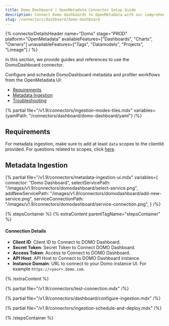 ```yaml
---
title: Domo Dashboard | OpenMetadata Connector Setup Guide
description: Connect Domo dashboards to OpenMetadata with our comprehensive connector guide. Easy setup, configuration steps, and metadata extraction explained.
slug: /connectors/dashboard/domo-dashboard
---
```


{% connectorDetailsHeader
  name="Domo"
  stage="PROD"
  platform="OpenMetadata"
  availableFeatures=["Dashboards", "Charts", "Owners"]
  unavailableFeatures=["Tags", "Datamodels", "Projects", "Lineage"]
/ %}

In this section, we provide guides and references to use the DomoDashboard connector.

Configure and schedule DomoDashboard metadata and profiler workflows from the OpenMetadata UI:
- [Requirements](#requirements)
- [Metadata Ingestion](#metadata-ingestion)
- [Troubleshooting](/connectors/dashboard/domo-dashboard/troubleshooting)

{% partial file="/v1.9/connectors/ingestion-modes-tiles.mdx" variables={yamlPath: "/connectors/dashboard/domo-dashboard/yaml"} /%}

## Requirements

For metadata ingestion, make sure to add at least `data` scopes to the clientId provided.
For questions related to scopes, click [here](https://developer.domo.com/portal/1845fc11bbe5d-api-authentication).

## Metadata Ingestion

{% partial 
  file="/v1.9/connectors/metadata-ingestion-ui.mdx" 
  variables={
    connector: "Domo Dashboard", 
    selectServicePath: "/images/v1.9/connectors/domodashboard/select-service.png",
    addNewServicePath: "/images/v1.9/connectors/domodashboard/add-new-service.png",
    serviceConnectionPath: "/images/v1.9/connectors/domodashboard/service-connection.png",
} 
/%}

{% stepsContainer %}
{% extraContent parentTagName="stepsContainer" %}

#### Connection Details

- **Client ID**: Client ID to Connect to DOMO Dashboard.
- **Secret Token**: Secret Token to Connect DOMO Dashboard.
- **Access Token**: Access to Connect to DOMO Dashboard.
- **API Host**:  API Host to Connect to DOMO Dashboard instance.
- **Instance Domain**: URL to connect to your Domo instance UI. For example `https://<your>.domo.com`.

{% /extraContent %}

{% partial file="/v1.9/connectors/test-connection.mdx" /%}

{% partial file="/v1.9/connectors/dashboard/configure-ingestion.mdx" /%}

{% partial file="/v1.9/connectors/ingestion-schedule-and-deploy.mdx" /%}

{% /stepsContainer %}
